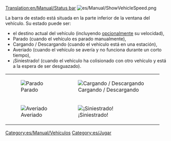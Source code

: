 [[Translation:en/Manual/Status bar]]
[[File:es/Manual/ShowVehicleSpeed.png]]

La barra de estado está situada en la parte inferior de la ventana del vehículo. Su estado puede ser:
* el destino actual del vehículo (incluyendo [[es/Archive/Manual/Settings/Opciones avanzadas/Interfaz#mostrar-velocidad-del-vehiculo-en-la-barra-de-estado|opcionalmente]] su velocidad),
* Parado (cuando el vehículo es parado manualmente),
* Cargando / Descargando (cuando el vehículo está en una estación),
* Averiado (cuando el vehículo se avería y no funciona durante un corto tiempo),
* ¡Siniestrado! (cuando el vehículo ha colisionado con otro vehículo y está a la espera de ser desguazado).
{|
| [[File:es/Manual/Stopped.png|frame|none|Parado]]
| [[File:es/Manual/Loading unloading.png|frame|none|Cargando / Descargando]]
|-
| [[File:es/Manual/Broken down.png|frame|none|Averiado]]
| [[File:es/Manual/Crashed.png|frame|none|¡Siniestrado!]]
|}
[[Category:es/Manual/Vehículos]]
[[Category:es/Jugar]]